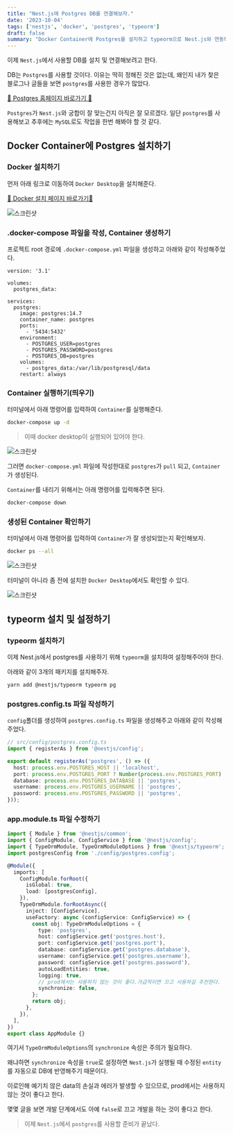 ```yaml
---
title: "Nest.js에 Postgres DB를 연결해보자."
date: '2023-10-04'
tags: ['nestjs', 'docker', 'postgres', 'typeorm']
draft: false
summary: "Docker Container에 Postgres를 설치하고 typeorm으로 Nest.js와 연동해보자"
---
```


이제 `Nest.js`에서 사용할 DB를 설치 및 연결해보려고 한다.

DB는 `Postgres`를 사용할 것이다. 이유는 딱히 정해진 것은 없는데, 왜인지 내가 찾은 블로그나 글들을 보면 `postgres`를 사용한 경우가 많았다.

[📌 Postgres 홈페이지 바로가기 📌](https://www.postgresql.org/)

`Postgres`가 `Nest.js`와 궁합이 잘 맞는건지 아직은 잘 모르겠다. 일단 `postgres`를 사용해보고 추후에는 `MySQL`로도 작업을 한번 해봐야 할 것 같다.

## Docker Container에 Postgres 설치하기

### Docker 설치하기

먼저 아래 링크로 이동하여 `Docker Desktop`을 설치해준다.

[📌 Docker 설치 페이지 바로가기📌](https://www.docker.com/get-started/)

![스크린샷](https://github.com/nostrss/server-fetchapi/assets/56717167/0e0307eb-441a-4ef7-9cba-4a7ad352d3ae)

### .docker-compose 파일을 작성, Container 생성하기

프로젝트 root 경로에 `.docker-compose.yml` 파일을 생성하고 아래와 같이 작성해주었다.

```text
version: '3.1'

volumes:
  postgres_data:

services:
  postgres:
    image: postgres:14.7
    container_name: postgres
    ports:
      - '5434:5432'
    environment:
      - POSTGRES_USER=postgres
      - POSTGRES_PASSWORD=postgres
      - POSTGRES_DB=postgres
    volumes:
      - postgres_data:/var/lib/postgresql/data
    restart: always

```

### Container 실행하기(띄우기)

터미널에서 아래 명령어를 입력하여 `Container`를 실행해준다.

```bash
docker-compose up -d
```

> 이때 docker desktop이 실행되어 있어야 한다.

![스크린샷](https://github.com/nostrss/server-fetchapi/assets/56717167/9d7ca6b4-53d3-43b0-9cff-b409f861e799)

그러면 `docker-compose.yml` 파일에 작성한대로 `postgres`가 `pull` 되고, `Container`가 생성된다.

`Container`를 내리기 위해서는 아래 명령어를 입력해주면 된다.

```bash
docker-compose down
```

### 생성된 Container 확인하기

터미널에서 아래 명령어를 입력하여 `Container`가 잘 생성되었는지 확인해보자.

```bash
docker ps --all
```

![스크린샷](https://github.com/nostrss/server-fetchapi/assets/56717167/f23d60b6-5d0f-4b6c-8705-79919cd962ec)

터미널이 아니라 좀 전에 설치한 `Docker Desktop`에서도 확인할 수 있다.

![스크린샷](https://github.com/nostrss/server-fetchapi/assets/56717167/7659d1b1-6098-4cda-9775-3a85ca9f1b65)

## typeorm 설치 및 설정하기

### typeorm 설치하기

이제 Nest.js에서 postgres를 사용하기 위해 `typeorm`을 설치하여 설정해주어야 한다.

아래와 같이 3개의 패키지를 설치해주자.

```bash
yarn add @nestjs/typeorm typeorm pg
```

### postgres.config.ts 파일 작성하기

`config`폴더를 생성하여 `postgres.config.ts` 파일을 생성해주고 아래와 같이 작성해주었다.

```ts
// src/config/postgres.config.ts
import { registerAs } from '@nestjs/config';

export default registerAs('postgres', () => ({
  host: process.env.POSTGRES_HOST || 'localhost',
  port: process.env.POSTGRES_PORT ? Number(process.env.POSTGRES_PORT) : 5434,
  database: process.env.POSTGRES_DATABASE || 'postgres',
  username: process.env.POSTGRES_USERNAME || 'postgres',
  password: process.env.POSTGRES_PASSWORD || 'postgres',
}));
```

### app.module.ts 파일 수정하기

```ts
import { Module } from '@nestjs/common';
import { ConfigModule, ConfigService } from '@nestjs/config';
import { TypeOrmModule, TypeOrmModuleOptions } from '@nestjs/typeorm';
import postgresConfig from './config/postgres.config';

@Module({
  imports: [
    ConfigModule.forRoot({
      isGlobal: true,
      load: [postgresConfig],
    }),
    TypeOrmModule.forRootAsync({
      inject: [ConfigService],
      useFactory: async (configService: ConfigService) => {
        const obj: TypeOrmModuleOptions = {
          type: 'postgres',
          host: configService.get('postgres.host'),
          port: configService.get('postgres.port'),
          database: configService.get('postgres.database'),
          username: configService.get('postgres.username'),
          password: configService.get('postgres.password'),
          autoLoadEntities: true,
          logging: true,
          // prod에서는 사용하지 않는 것이 좋다.가급적이면 끄고 사용하길 추천한다.
          synchronize: false,
        };
        return obj;
      },
    }),
  ],
})
export class AppModule {}
```

여기서 `TypeOrmModuleOptions`의 `synchronize` 속성은 주의가 필요하다.

왜냐하면 `synchronize` 속성을 `true`로 설정하면 `Nest.js`가 실행될 때 수정된 `entity`를 자동으로 DB에 반영해주기 때문이다.

이로인해 예기치 않은 data의 손실과 에러가 발생할 수 있으므로, prod에서는 사용하지 않는 것이 좋다고 한다.

몇몇 글을 보면 개발 단계에서도 아예 `false`로 끄고 개발을 하는 것이 좋다고 한다.

> 이제 `Nest.js`에서 `postgres`를 사용할 준비가 끝났다.
